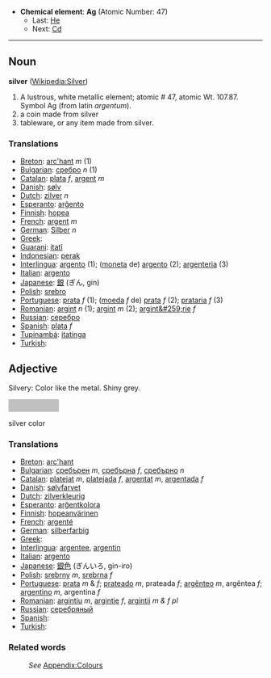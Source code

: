 *'''Chemical element''': '''Ag''' (Atomic Number: 47)
**Last: [[Palladium|He]]
**Next: [[Cadmium|Cd]]
----
==Noun==
'''silver''' ([[en:Silver|Wikipedia:Silver]])

# A lustrous, white metallic element; atomic # 47, atomic Wt. 107.87. Symbol Ag (from latin ''argentum'').
# a coin made from silver
# tableware, or any item made from silver.


===Translations===

* [[Breton]]: [[arc'hant]] ''m'' (1)
* [[Bulgarian]]: [[сребро]] ''n'' (1)
* [[Catalan]]: [[plata]] ''f'', [[argent]] ''m''
* [[Danish]]: [[sølv]]
* [[Dutch]]: [[zilver]] ''n''
* [[Esperanto]]: [[arĝento]]
* [[Finnish]]: [[hopea]]
* [[French]]: [[argent]] ''m''
* [[German]]: [[Silber]] ''n''
* [[Greek]]: [[]]
* [[Guarani]]: [[itatĩ]]
* [[Indonesian]]: [[perak]]
* [[Interlingua]]: [[argento]] (1); ([[moneta]] de) [[argento]] (2); [[argenteria]] (3)
* [[Italian]]: [[argento]]
* [[Japanese]]: [[銀]] (ぎん, gin)
* [[Polish]]: [[srebro]]
* [[Portuguese]]: [[prata]] ''f'' (1); ([[moeda]] ''f'' de) [[prata]] ''f'' (2); [[prataria]] ''f'' (3)
* [[Romanian]]: [[argint]] ''n'' (1); [[argint]] ''m'' (2); [[argint&#259;rie]] ''f''
* [[Russian]]: [[серебро]]
* [[Spanish]]: [[plata]] ''f''
* [[Tupinambá]]: [[itatinga]]
* [[Turkish]]: [[]]


==Adjective==

Silvery: Color like the metal. Shiny grey.

<div style="background-color:#C0C0C0; width:100px; height:25px;text-align:center">&nbsp;</div>silver color

===Translations===

* [[Breton]]: [[arc'hant]]
* [[Bulgarian]]: [[сребърен]] ''m'', [[сребърна]] ''f'', [[сребърно]] ''n''
* [[Catalan]]: [[platejat]] ''m'', [[platejada]] ''f'', [[argentat]] ''m'', [[argentada]] ''f''
* [[Danish]]: [[sølvfarvet]]
* [[Dutch]]: [[zilverkleurig]]
* [[Esperanto]]: [[arĝentkolora]]
* [[Finnish]]: [[hopeanvärinen]]
* [[French]]: [[argenté]]
* [[German]]: [[silberfarbig]]
* [[Greek]]: [[]]
* [[Interlingua]]: [[argentee]], [[argentin]]
* [[Italian]]: [[argento]]
* [[Japanese]]: [[銀色]] (ぎんいろ, gin-iro)
* [[Polish]]: [[srebrny]] ''m'', [[srebrna]] ''f''
* [[Portuguese]]: [[prata]] ''m'' & ''f''; [[prateado]] ''m'', prateada ''f''; [[argênteo]] ''m'', argêntea ''f''; [[argentino]] ''m'', argentina ''f''
* [[Romanian]]: [[argintiu]] ''m'', [[argintie]] ''f'', [[argintii]] ''m & f pl''
* [[Russian]]: [[серебряный]]
* [[Spanish]]: [[]]
* [[Turkish]]: [[]]

===Related words===
:''See'' [[Wiktionary_Appendix:Colours|Appendix:Colours]]